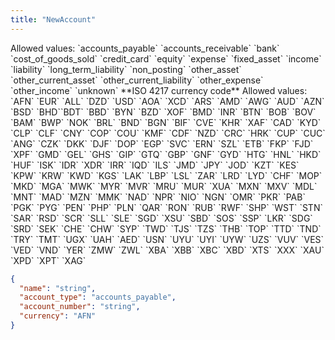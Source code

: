 ```yaml
---
title: "NewAccount"
---
```


<ParamField path="name" type="string" required>
</ParamField>
<ParamField path="account_type" type="string" required>
    Allowed values: `accounts_payable`
`accounts_receivable`
`bank`
`cost_of_goods_sold`
`credit_card`
`equity`
`expense`
`fixed_asset`
`income`
`liability`
`long_term_liability`
`non_posting`
`other_asset`
`other_current_asset`
`other_current_liability`
`other_expense`
`other_income`
`unknown`
</ParamField>
<ParamField path="account_number" type="string" required>
</ParamField>
<ParamField path="currency" type="string">
    **ISO 4217 currency code** Allowed values: `AFN` `EUR` `ALL` `DZD` `USD` `AOA` `XCD` `ARS` `AMD` `AWG` `AUD` `AZN` `BSD` `BHD``BDT` `BBD` `BYN` `BZD` `XOF` `BMD` `INR` `BTN` `BOB` `BOV` `BAM` `BWP` `NOK` `BRL` `BND` `BGN` `BIF` `CVE` `KHR` `XAF` `CAD` `KYD` `CLP` `CLF` `CNY` `COP` `COU` `KMF` `CDF` `NZD` `CRC` `HRK` `CUP` `CUC` `ANG` `CZK` `DKK` `DJF` `DOP` `EGP` `SVC` `ERN` `SZL`
`ETB`
`FKP`
`FJD`
`XPF`
`GMD`
`GEL`
`GHS`
`GIP`
`GTQ`
`GBP`
`GNF`
`GYD`
`HTG`
`HNL`
`HKD`
`HUF`
`ISK`
`IDR`
`XDR`
`IRR`
`IQD`
`ILS`
`JMD`
`JPY`
`JOD`
`KZT`
`KES`
`KPW`
`KRW`
`KWD`
`KGS`
`LAK`
`LBP`
`LSL`
`ZAR`
`LRD`
`LYD`
`CHF`
`MOP`
`MKD`
`MGA`
`MWK`
`MYR`
`MVR`
`MRU`
`MUR`
`XUA`
`MXN`
`MXV`
`MDL`
`MNT`
`MAD`
`MZN`
`MMK`
`NAD`
`NPR`
`NIO`
`NGN`
`OMR`
`PKR`
`PAB`
`PGK`
`PYG`
`PEN`
`PHP`
`PLN`
`QAR`
`RON`
`RUB`
`RWF`
`SHP`
`WST`
`STN`
`SAR`
`RSD`
`SCR`
`SLL`
`SLE`
`SGD`
`XSU`
`SBD`
`SOS`
`SSP`
`LKR`
`SDG`
`SRD`
`SEK`
`CHE`
`CHW`
`SYP`
`TWD`
`TJS`
`TZS`
`THB`
`TOP`
`TTD`
`TND`
`TRY`
`TMT`
`UGX`
`UAH`
`AED`
`USN`
`UYU`
`UYI`
`UYW`
`UZS`
`VUV`
`VES`
`VED`
`VND`
`YER`
`ZMW`
`ZWL`
`XBA`
`XBB`
`XBC`
`XBD`
`XTS`
`XXX`
`XAU`
`XPD`
`XPT`
`XAG`   
</ParamField>

```json Example
{
  "name": "string",
  "account_type": "accounts_payable",
  "account_number": "string",
  "currency": "AFN"
}
```